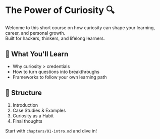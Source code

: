 # The Power of Curiosity 🔍

Welcome to this short course on how curiosity can shape your learning, career, and personal growth.  
Built for hackers, thinkers, and lifelong learners.

## 🧠 What You'll Learn
- Why curiosity > credentials
- How to turn questions into breakthroughs
- Frameworks to follow your own learning path

## 📂 Structure
1. Introduction
2. Case Studies & Examples
3. Curiosity as a Habit
4. Final thoughts

Start with `chapters/01-intro.md` and dive in!
